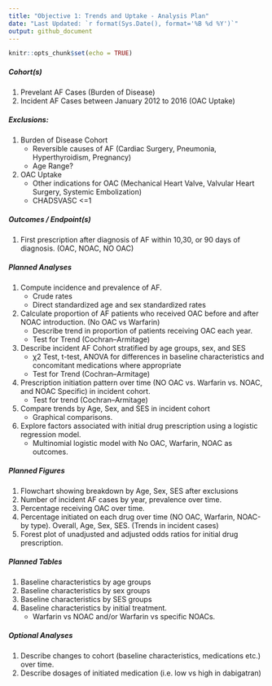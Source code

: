 ```yaml
---
title: "Objective 1: Trends and Uptake - Analysis Plan"
date: "Last Updated: `r format(Sys.Date(), format='%B %d %Y')`"
output: github_document
---
```


```r
knitr::opts_chunk$set(echo = TRUE)
```

##### Cohort(s)
1. Prevelant AF Cases (Burden of Disease)
2. Incident AF Cases between January 2012 to 2016 (OAC Uptake)

##### Exclusions:
1. Burden of Disease Cohort
    * Reversible causes of AF (Cardiac Surgery, Pneumonia, Hyperthyroidism, Pregnancy)
    * Age Range?
2. OAC Uptake 
    * Other indications for OAC (Mechanical Heart Valve, Valvular Heart Surgery, Systemic Embolization)
    * CHADSVASC <=1 
    
##### Outcomes / Endpoint(s)
1. First prescription after diagnosis of AF within 10,30, or 90 days of diagnosis. (OAC, NOAC, NO OAC)

##### Planned Analyses
1.  Compute incidence and prevalence of AF.
    * Crude rates
    * Direct standardized age and sex standardized rates
2.  Calculate proportion of AF patients who received OAC before and after NOAC introduction. (No OAC vs Warfarin)
    * Describe trend in proportion of patients receiving OAC each year.
    * Test for Trend (Cochran–Armitage)
4. 	Describe incident AF Cohort stratified by age groups, sex, and SES 
    *	χ2 Test, t-test, ANOVA for differences in baseline characteristics and concomitant medications where appropriate
    *	Test for Trend (Cochran–Armitage)
5.	Prescription initiation pattern over time (NO OAC vs. Warfarin vs. NOAC, and NOAC Specific) in incident cohort.
    *	Test for trend (Cochran–Armitage)
6.	Compare trends by Age, Sex, and SES in incident cohort 
    *	Graphical comparisons.
7.  Explore factors associated with initial drug prescription using a logistic regression model. 
    *	Multinomial logistic model with No OAC, Warfarin, NOAC as outcomes.

##### Planned Figures
1. Flowchart showing breakdown by Age, Sex, SES after exclusions
2. Number of incident AF cases by year, prevalence over time.
3. Percentage receiving OAC over time.
4. Percentage initiated on each drug over time (NO OAC, Warfarin, NOAC-by type). Overall, Age, Sex, SES. (Trends in incident cases)
5. Forest plot of unadjusted and adjusted odds ratios for initial drug prescription.

##### Planned Tables
1.	Baseline characteristics by age groups
2.	Baseline characteristics by sex groups 
3.	Baseline characteristics by SES groups 
4.	Baseline characteristics by initial treatment. 
    * Warfarin vs NOAC and/or Warfarin vs specific NOACs.

##### Optional Analyses
1.  Describe changes to cohort (baseline characteristics, medications etc.) over time.
2.  Describe dosages of initiated medication (i.e. low vs high in dabigatran)






